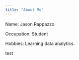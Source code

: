 ```yaml
---
title: "About Me"
---
```


Name: Jason Rappazzo

Occupation: Student

Hobbies: Learning data analytics.

test
